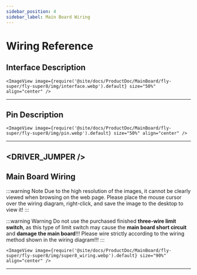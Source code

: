 ```yaml
---
sidebar_position: 4
sidebar_label: Main Board Wiring
---
```




# Wiring Reference
## Interface Description

    <ImageView image={require('@site/docs/ProductDoc/MainBoard/fly-super/fly-super8/img/interface.webp').default} size="50%" align="center" />
----

## Pin Description

    <ImageView image={require('@site/docs/ProductDoc/MainBoard/fly-super/fly-super8/img/pin.webp').default} size="50%" align="center" />
---

<DRIVER_JUMPER />
---

## Main Board Wiring

:::warning Note
Due to the high resolution of the images, it cannot be clearly viewed when browsing on the web page. Please place the mouse cursor over the wiring diagram, right-click, and save the image to the desktop to view it!
:::

:::warning Warning
Do not use the purchased finished **three-wire limit switch**, as this type of limit switch may cause the **main board short circuit** and **damage the main board**!!! Please wire strictly according to the wiring method shown in the wiring diagram!!!
:::

    <ImageView image={require('@site/docs/ProductDoc/MainBoard/fly-super/fly-super8/img/super8_wiring.webp').default} size="90%" align="center" />
---
